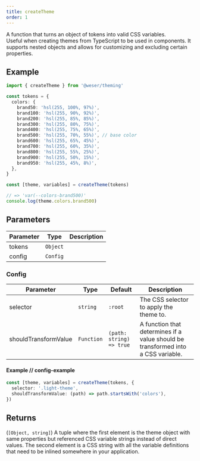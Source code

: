 ```yaml
---
title: createTheme
order: 1
---
```


A function that turns an object of tokens into valid CSS variables.<br/>
Useful when creating themes from TypeScript to be used in components. It supports nested objects and allows for customizing and excluding certain properties.

## Example

```ts
import { createTheme } from '@weser/theming'

const tokens = {
  colors: {
    brand50: 'hsl(255, 100%, 97%)',
    brand100: 'hsl(255, 90%, 92%)',
    brand200: 'hsl(255, 85%, 85%)',
    brand300: 'hsl(255, 80%, 75%)',
    brand400: 'hsl(255, 75%, 65%)',
    brand500: 'hsl(255, 70%, 55%)', // base color
    brand600: 'hsl(255, 65%, 45%)',
    brand700: 'hsl(255, 60%, 35%)',
    brand800: 'hsl(255, 55%, 25%)',
    brand900: 'hsl(255, 50%, 15%)',
    brand950: 'hsl(255, 45%, 8%)',
  },
}

const [theme, variables] = createTheme(tokens)

// => 'var(--colors-brand500)'
console.log(theme.colors.brand500)
```

## Parameters

| Parameter | Type     | Description |
| --------- | -------- | ----------- |
| tokens    | `Object` |             |
| config    | `Config` |             |

### Config

| Parameter            | Type       | Default                  | Description                                                                      |
| -------------------- | ---------- | ------------------------ | -------------------------------------------------------------------------------- |
| selector             | `string`   | `:root`                  | The CSS selector to apply the theme to.                                          |
| shouldTransformValue | `Function` | `(path: string) => true` | A function that determines if a value should be transformed into a CSS variable. |

#### Example // config-example

```ts
const [theme, variables] = createTheme(tokens, {
  selector: '.light-theme',
  shouldTransformValue: (path) => path.startsWith('colors'),
})
```

## Returns

(`[Object, string]`) A tuple where the first element is the theme object with same properties but referenced CSS variable strings instead of direct values. The second element is a CSS string with all the variable definitions that need to be inlined somewhere in your application.

